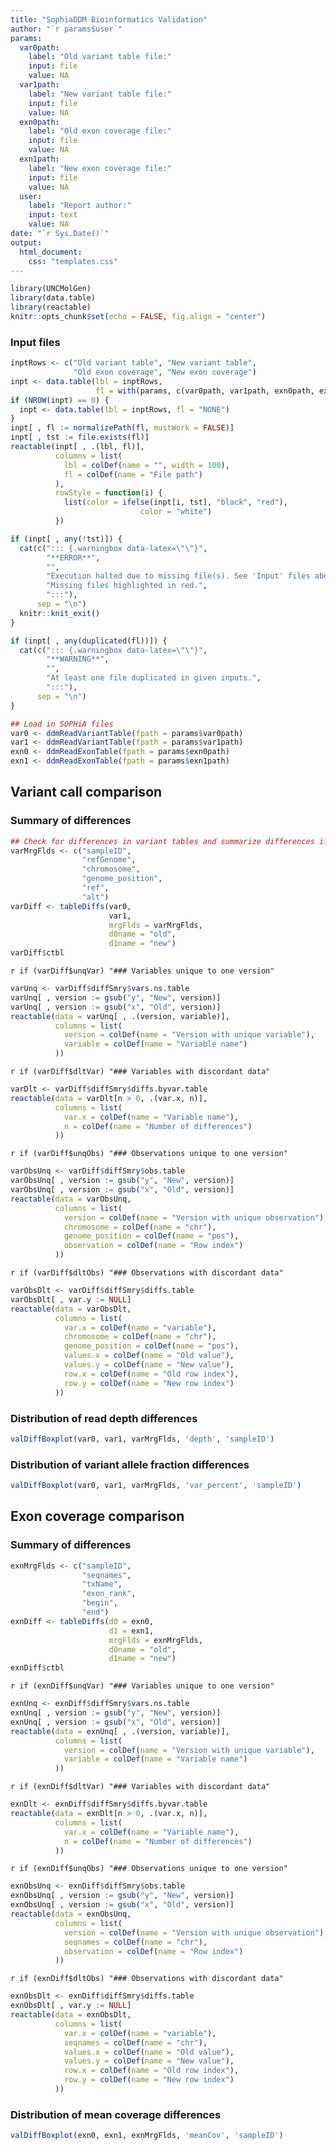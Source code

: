 ```yaml
---
title: "SophiaDDM Bioinformatics Validation"
author: "`r params$user`"
params:
  var0path:
    label: "Old variant table file:"
    input: file
    value: NA
  var1path: 
    label: "New variant table file:"
    input: file
    value: NA
  exn0path:
    label: "Old exon coverage file:"
    input: file
    value: NA
  exn1path: 
    label: "New exon coverage file:"
    input: file
    value: NA
  user: 
    label: "Report author:"
    input: text
    value: NA
date: "`r Sys.Date()`"
output: 
  html_document:
    css: "templates.css"
---
```


```r
library(UNCMolGen)
library(data.table)
library(reactable)
knitr::opts_chunk$set(echo = FALSE, fig.align = "center")
```

### Input files

```r
inptRows <- c("Old variant table", "New variant table", 
              "Old exon coverage", "New exon coverage")
inpt <- data.table(lbl = inptRows,
                   fl = with(params, c(var0path, var1path, exn0path, exn1path)))
if (NROW(inpt) == 0) {
  inpt <- data.table(lbl = inptRows, fl = "NONE")
}
inpt[ , fl := normalizePath(fl, mustWork = FALSE)]
inpt[ , tst := file.exists(fl)]
reactable(inpt[ , .(lbl, fl)],
          columns = list(
            lbl = colDef(name = "", width = 100),
            fl = colDef(name = "File path")
          ),
          rowStyle = function(i) {
            list(color = ifelse(inpt[i, tst], "black", "red"),
                             color = "white")
          })
```

```r
if (inpt[ , any(!tst)]) {
  cat(c("::: {.warningbox data-latex=\"\"}",
        "**ERROR**",
        "",
        "Execution halted due to missing file(s). See 'Input' files above.",
        "Missing files highlighted in red.",
        ":::"), 
      sep = "\n")
  knitr::knit_exit()
}
```

```r
if (inpt[ , any(duplicated(fl))]) {
  cat(c("::: {.warningbox data-latex=\"\"}",
        "**WARNING**",
        "",
        "At least one file duplicated in given inputs.",
        ":::"), 
      sep = "\n")
}
```


```r
## Load in SOPHiA files
var0 <- ddmReadVariantTable(fpath = params$var0path)
var1 <- ddmReadVariantTable(fpath = params$var1path)
exn0 <- ddmReadExonTable(fpath = params$exn0path)
exn1 <- ddmReadExonTable(fpath = params$exn1path)
```

## Variant call comparison

### Summary of differences

```r
## Check for differences in variant tables and summarize differences if present
varMrgFlds <- c("sampleID", 
                "refGenome",
                "chromosome",
                "genome_position",
                "ref",
                "alt")
varDiff <- tableDiffs(var0,
                      var1, 
                      mrgFlds = varMrgFlds, 
                      d0name = "old", 
                      d1name = "new")
varDiff$ctbl
```

`r if (varDiff$unqVar) "### Variables unique to one version"`

```r
varUnq <- varDiff$diffSmry$vars.ns.table
varUnq[ , version := gsub("y", "New", version)]
varUnq[ , version := gsub("x", "Old", version)]
reactable(data = varUnq[ , .(version, variable)],
          columns = list(
            version = colDef(name = "Version with unique variable"),
            variable = colDef(name = "Variable name")
          ))
```

`r if (varDiff$dltVar) "### Variables with discordant data"`

```r
varDlt <- varDiff$diffSmry$diffs.byvar.table
reactable(data = varDlt[n > 0, .(var.x, n)],
          columns = list(
            var.x = colDef(name = "Variable name"),
            n = colDef(name = "Number of differences")
          ))
```

`r if (varDiff$unqObs) "### Observations unique to one version"`

```r
varObsUnq <- varDiff$diffSmry$obs.table
varObsUnq[ , version := gsub("y", "New", version)]
varObsUnq[ , version := gsub("x", "Old", version)]
reactable(data = varObsUnq,
          columns = list(
            version = colDef(name = "Version with unique observation"),
            chromosome = colDef(name = "chr"),
            genome_position = colDef(name = "pos"),
            observation = colDef(name = "Row index")
          ))
```

`r if (varDiff$dltObs) "### Observations with discordant data"`

```r
varObsDlt <- varDiff$diffSmry$diffs.table
varObsDlt[ , var.y := NULL]
reactable(data = varObsDlt,
          columns = list(
            var.x = colDef(name = "variable"),
            chromosome = colDef(name = "chr"),
            genome_position = colDef(name = "pos"),
            values.x = colDef(name = "Old value"),
            values.y = colDef(name = "New value"),
            row.x = colDef(name = "Old row index"),
            row.y = colDef(name = "New row index")
          ))
```

### Distribution of read depth differences

```r
valDiffBoxplot(var0, var1, varMrgFlds, 'depth', 'sampleID')
```

### Distribution of variant allele fraction differences

```r
valDiffBoxplot(var0, var1, varMrgFlds, 'var_percent', 'sampleID')
```


## Exon coverage comparison 

### Summary of differences

```r
exnMrgFlds <- c("sampleID", 
                "seqnames",
                "txName",
                "exon_rank",
                "begin",
                "end")
exnDiff <- tableDiffs(d0 = exn0,
                      d1 = exn1, 
                      mrgFlds = exnMrgFlds, 
                      d0name = "old", 
                      d1name = "new")
exnDiff$ctbl
```

`r if (exnDiff$unqVar) "### Variables unique to one version"`

```r
exnUnq <- exnDiff$diffSmry$vars.ns.table
exnUnq[ , version := gsub("y", "New", version)]
exnUnq[ , version := gsub("x", "Old", version)]
reactable(data = exnUnq[ , .(version, variable)],
          columns = list(
            version = colDef(name = "Version with unique variable"),
            variable = colDef(name = "Variable name")
          ))
```

`r if (exnDiff$dltVar) "### Variables with discordant data"`

```r
exnDlt <- exnDiff$diffSmry$diffs.byvar.table
reactable(data = exnDlt[n > 0, .(var.x, n)],
          columns = list(
            var.x = colDef(name = "Variable name"),
            n = colDef(name = "Number of differences")
          ))
```

`r if (exnDiff$unqObs) "### Observations unique to one version"`

```r
exnObsUnq <- exnDiff$diffSmry$obs.table
exnObsUnq[ , version := gsub("y", "New", version)]
exnObsUnq[ , version := gsub("x", "Old", version)]
reactable(data = exnObsUnq,
          columns = list(
            version = colDef(name = "Version with unique observation"),
            seqnames = colDef(name = "chr"),
            observation = colDef(name = "Row index")
          ))
```

`r if (exnDiff$dltObs) "### Observations with discordant data"`

```r
exnObsDlt <- exnDiff$diffSmry$diffs.table
exnObsDlt[ , var.y := NULL]
reactable(data = exnObsDlt,
          columns = list(
            var.x = colDef(name = "variable"),
            seqnames = colDef(name = "chr"),
            values.x = colDef(name = "Old value"),
            values.y = colDef(name = "New value"),
            row.x = colDef(name = "Old row index"),
            row.y = colDef(name = "New row index")
          ))
```

### Distribution of mean coverage differences

```r
valDiffBoxplot(exn0, exn1, exnMrgFlds, 'meanCov', 'sampleID')
```


